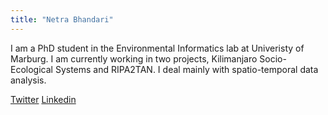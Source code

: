 ---
title: "Netra Bhandari"
---



I am a PhD student in the Environmental Informatics lab at Univeristy of Marburg. I am currently working in two projects, Kilimanjaro Socio-Ecological Systems and RIPA2TAN. I deal mainly with spatio-temporal data analysis. 

[Twitter](https://twitter.com/netra1128)
[Linkedin](www.linkedin.com/in/netra805)


